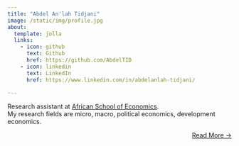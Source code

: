 ```yaml
---
title: "Abdel An'lah Tidjani"
image: /static/img/profile.jpg
about:
  template: jolla
  links:
    - icon: github
      text: Github
      href: https://github.com/AbdelTID
    - icon: linkedin
      text: LinkedIn
      href: https://www.linkedin.com/in/abdelanlah-tidjani/
 
---
```


Research assistant at [African School of Economics](https://www.africanschoolofeconomics.com/).<br>
My research fields are micro, macro, political economics, development economics.

::: {style="text-align: right"}
[Read More →](../about)
:::


